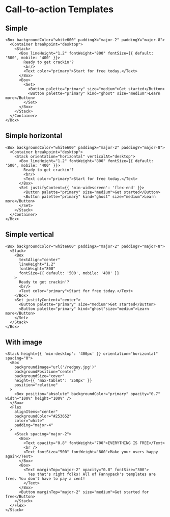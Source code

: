 # Call-to-action Templates

## Simple

```jsx-live
<Box backgroundColor="white600" paddingX="major-2" paddingY="major-8">
  <Container breakpoint="desktop">
    <Stack>
      <Box lineHeight="1.2" fontWeight="800" fontSize={{ default: '500', mobile: '400' }}>
        Ready to get crackin'?
        <br/>
        <Text color="primary">Start for free today.</Text>
      </Box>
      <Box>
        <Set>
          <Button palette="primary" size="medium">Get started</Button>
          <Button palette="primary" kind="ghost" size="medium">Learn more</Button>
        </Set>
      </Box>
    </Stack>
  </Container>
</Box>
```

## Simple horizontal

```jsx-live
<Box backgroundColor="white600" paddingX="major-2" paddingY="major-8">
  <Container breakpoint="desktop">
    <Stack orientation="horizontal" verticalAt="desktop">
      <Box lineHeight="1.2" fontWeight="800" fontSize={{ default: '500', mobile: '400' }}>
        Ready to get crackin'?
        <br/>
        <Text color="primary">Start for free today.</Text>
      </Box>
      <Set justifyContent={{ 'min-widescreen': 'flex-end' }}>
        <Button palette="primary" size="medium">Get started</Button>
        <Button palette="primary" kind="ghost" size="medium">Learn more</Button>
      </Set>
    </Stack>
  </Container>
</Box>
```

## Simple vertical

```jsx-live
<Box backgroundColor="white600" paddingX="major-2" paddingY="major-8">
  <Stack>
    <Box
      textAlign="center"
      lineHeight="1.2"
      fontWeight="800"
      fontSize={{ default: '500', mobile: '400' }}
    >
      Ready to get crackin'?
      <br/>
      <Text color="primary">Start for free today.</Text>
    </Box>
    <Set justifyContent="center">
      <Button palette="primary" size="medium">Get started</Button>
      <Button palette="primary" kind="ghost"size="medium">Learn more</Button>
    </Set>
  </Stack>
</Box>
```

## With image

```jsx-live
<Stack height={{ 'min-desktop': '400px' }} orientation="horizontal" spacing="0">
  <Box
    backgroundImage="url('/redguy.jpg')"
    backgroundPosition="center"
    backgroundSize="cover"
    height={{ 'max-tablet': '250px' }}
    position="relative"
  >
    <Box position="absolute" backgroundColor="primary" opacity="0.7" width="100%" height="100%" />
  </Box>
  <Flex
    alignItems="center"
    backgroundColor="#253652"
    color="white"
    padding="major-4"
  >
    <Stack spacing="major-2">
      <Box>
        <Text opacity="0.8" fontWeight="700">EVERYTHING IS FREE</Text>
        <br />
        <Text fontSize="500" fontWeight="800">Make your users happy again</Text>
      </Box>
      <Box>
        <Text marginTop="major-2" opacity="0.8" fontSize="300">
          Yes that's right folks! All of Fannypack's templates are free. You don't have to pay a cent!
        </Text>
      </Box>
      <Button marginTop="major-2" size="medium">Get started for free</Button>
    </Stack>
  </Flex>
</Stack>
```
